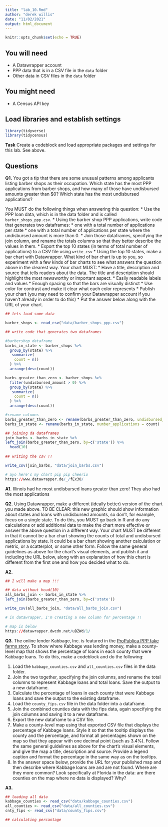 ```yaml
---
title: "lab_10.Rmd"
author: "derek willis"
date: "11/02/2021"
output: html_document
---
```


```r
knitr::opts_chunk$set(echo = TRUE)
```

## You will need

* A Datawrapper account
* PPP data that is in a CSV file in the `data` folder
* Other data in CSV files in the `data` folder

## You might need

* A Census API key

## Load libraries and establish settings

``` r
library(tidyverse)
library(tidycensus)

```

**Task** Create a codeblock and load appropriate packages and settings for this lab.
See above.

## Questions

**Q1.** You got a tip that there are some unusual patterns among applicants listing barber shops as their occupation. Which state has the most PPP applications from barber shops, and how many of those have undisbursed amounts greater than $0? Which state has the most undisbursed applications?

You MUST do the following things when answering this question:
* Use the PPP loan data, which is in the data folder and is called `barber_shops_ppp.csv`.
* Using the barber shop PPP applications, write code that generates two dataframes:
  * one with a total number of applications per state
  * one with a total number of applications per state where the undisbursed amount is more than 0.
* Join those dataframes, specifying the join column, and rename the totals columns so that they better describe the values in them.
* Export the top 10 states (in terms of total number of applications) to a CSV file using `write_csv`
* Using the top 10 states, make a bar chart with Datawrapper. What kind of bar chart is up to you, so experiment with a few kinds of bar charts to see what answers the question above in the clearest way. Your chart MUST:
  * Have a title, description and source that tells readers about the data. The title and description should highlight the most newsworthy or important aspect.
  * Easily readable labels and values
  * Enough spacing so that the bars are visually distinct
  * Use color for contrast and make it clear what each color represents
* Publish your chart (you may need to confirm your Datawrapper account if you haven't already in order to do this)
* Put the answer below along with the URL of your chart.

``` r
## lets load some data 

barber_shops <- read_csv("data/barber_shops_ppp.csv")

## write code that generates two dataframes

#barbershop dataframe
barbs_in_state <- barber_shops %>%
  group_by(state) %>%
   summarize(
    count = n()
  ) %>%
  arrange(desc(count)) 

barbs_greater_than_zero <- barber_shops %>%
  filter(undisbursed_amount > 0) %>%
  group_by(state) %>%
   summarize(
    count = n()
  ) %>%
  arrange(desc(count)) 

#rename columns
barbs_greater_than_zero <- rename(barbs_greater_than_zero, undisbursed_morethanzero = count)
barbs_in_state <- rename(barbs_in_state, number_applications = count)

## joining da dataframes
join_barbs <- barbs_in_state %>%
left_join(barbs_greater_than_zero, by=c('state')) %>%
  head(10)
  
## writing the csv !!

write_csv(join_barbs, "data/join_barbs.csv")

# ayo here's my chart pip pip cheerio
https://www.datawrapper.de/_/fEx30/

```


**A1.** Illinois had he most undisbursed loans greater than zero! They also had the most applications

**Q2.** Using Datawrapper, make a different (ideally better) version of the chart you made above. TO BE CLEAR: this new graphic should show information about states and loans with undisbursed amounts, so don't, for example, focus on a single state. To do this, you MUST go back in R and do any calculations or add additional data to make the chart more effective or answer the above question in a different way. Your chart MUST be different in that it cannot be a bar chart showing the counts of total and undisbursed applications by state. It could be a bar chart showing another calculation or metric, or a scatterplot, or some other form. Follow the same general guidelines as above for the chart's visual elements, and publish it and including the URL below, along with an explanation of how this chart is different from the first one and how you decided what to do.

**A2.**
``` r
## I will make a map !!!

## data without head(10)
all_barbs_join <- barbs_in_state %>%
left_join(barbs_greater_than_zero, by=c('state'))

write_csv(all_barbs_join, "data/all_barbs_join.csv")

# in datawrapper, I'm creating a new column for percentage !!

# map is below
https://datawrapper.dwcdn.net/uBZWd/1/


```


**Q3.** The online lender Kabbage, Inc. is featured in the [ProPublica PPP fake farms story](https://www.propublica.org/article/ppp-farms). To show where Kabbage was lending money, make a county-level map that shows the percentage of loans in each county that were Kabbage loans. To do this, make a codeblock and do the following:

1. Load the `kabbage_counties.csv` and `all_counties.csv` files in the data folder.
2. Join the two together, specifying the join columns, and rename the total columns to represent Kabbage loans and total loans. Save the output to a new dataframe.
3. Calculate the percentage of loans in each county that were Kabbage loans and save the output to the existing dataframe.
4. Load the `county_fips.csv` file in the data folder into a dataframe.
5. Join the combined counties data with the fips data, again specifying the join columns and saving it to a new dataframe.
6. Export the new dataframe to a CSV file.
7. Make a county-level map using that exported CSV file that displays the percentage of Kabbage loans. Style it so that the tooltip displays the county and the percentage, and format all percentages shown on the map so that they appear with one decimal point (such as 3.4%). Follow the same general guidelines as above for the chart's visual elements, and give the map a title, description and source. Provide a legend caption and format the percentage in the same way as on the tooltips.
8. In the answer space below, provide the URL for your published map and then describe where Kabbage loans are and are not found. Where are they more common? Look specifically at Florida in the data: are there counties on the map where no data is displayed? Why?

**A3.**  

``` r

## loading all data
kabbage_counties <- read_csv("data/kabbage_counties.csv")
all_counties <- read_csv("data/all_counties.csv")
cnty_fips <- read_csv("data/county_fips.csv")

## calculating percantage


```
